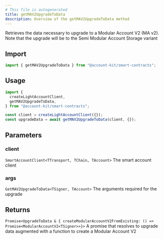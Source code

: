 ```yaml
---
# This file is autogenerated
title: getMAV2UpgradeToData
description: Overview of the getMAV2UpgradeToData method
---
```


Retrieves the data necessary to upgrade to a Modular Account V2 (MA v2).
Note that the upgrade will be to the Semi Modular Account Storage variant

## Import

```ts
import { getMAV2UpgradeToData } from "@account-kit/smart-contracts";
```

## Usage

```ts
import {
  createLightAccountClient,
  getMAV2UpgradeToData,
} from "@account-kit/smart-contracts";

const client = createLightAccountClient({});
const upgradeData = await getMAV2UpgradeToData(client, {});
```

## Parameters

### client

`SmartAccountClient<TTransport, TChain, TAccount>`
The smart account client

### args

`GetMAV2UpgradeToData<TSigner, TAccount>`
The arguments required for the upgrade

## Returns

`Promise<UpgradeToData & { createModularAccountV2FromExisting: () => Promise<ModularAccountV2<TSigner>>}>`
A promise that resolves to upgrade data augmented with a function to create a Modular Account V2
